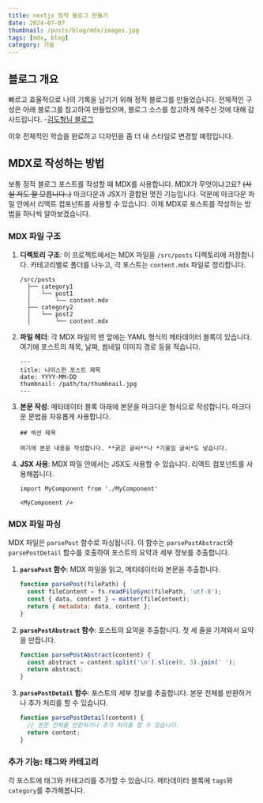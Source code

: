 ```yaml
---
title: nextjs 정적 블로그 만들기
date: 2024-07-07
thumbnail: /posts/blog/mdx/images.jpg
tags: [mdx, blog]
category: 기술
---
```


## 블로그 개요

빠르고 효율적으로 나의 기록을 남기기 위해 정적 블로그를 만들었습니다.
전체적인 구성은 아래 블로그를 참고하여 만들었으며, 
블로그 소스를 참고하게 해주신 것에 대해 감사드립니다.
-[김도형님 블로그](https://www.d5br5.dev/blog)

이후 전체적인 학습을 완료하고 디자인을 좀 더 내 스타일로 변경할 예정입니다.

## MDX로 작성하는 방법

보통 정적 블로그 포스트를 작성할 때 MDX를 사용합니다.
MDX가 무엇이냐고요? ~~(사실 저도 잘 모릅니다..)~~ 마크다운과 JSX가 결합된 멋진 기능입니다.
덕분에 마크다운 파일 안에서 리액트 컴포넌트를 사용할 수 있습니다. 이제 MDX로 포스트를 작성하는 방법을 하나씩 알아보겠습니다.

### MDX 파일 구조
1. **디렉토리 구조**: 이 프로젝트에서는 MDX 파일을 `/src/posts` 디렉토리에 저장합니다. 
카테고리별로 폴더를 나누고, 각 포스트는 `content.mdx` 파일로 정리합니다.
    ```
    /src/posts
      ├── category1
      │   └── post1
      │       └── content.mdx
      ├── category2
      │   └── post2
      │       └── content.mdx
    ```

2. **파일 헤더**: 각 MDX 파일의 맨 앞에는 YAML 형식의 메타데이터 블록이 있습니다. 여기에 포스트의 제목, 날짜, 썸네일 이미지 경로 등을 적습니다.
    ```mdx
    ---
    title: 나이스한 포스트 제목
    date: YYYY-MM-DD
    thumbnail: /path/to/thumbnail.jpg
    ---
    ```

3. **본문 작성**: 메타데이터 블록 아래에 본문을 마크다운 형식으로 작성합니다. 마크다운 문법을 자유롭게 사용합니다.
    ```mdx
    ## 섹션 제목

    여기에 본문 내용을 작성합니다. **굵은 글씨**나 *기울임 글씨*도 넣습니다.
    ```

4. **JSX 사용**: MDX 파일 안에서는 JSX도 사용할 수 있습니다. 리액트 컴포넌트를 사용해봅니다.
    ```mdx
    import MyComponent from './MyComponent'

    <MyComponent />
    ```

### MDX 파일 파싱

MDX 파일은 `parsePost` 함수로 파싱됩니다. 이 함수는 `parsePostAbstract`와 `parsePostDetail` 함수를 호출하여 포스트의 요약과 세부 정보를 추출합니다.

1. **`parsePost` 함수**: MDX 파일을 읽고, 메타데이터와 본문을 추출합니다.
    ```javascript
    function parsePost(filePath) {
      const fileContent = fs.readFileSync(filePath, 'utf-8');
      const { data, content } = matter(fileContent);
      return { metadata: data, content };
    }
    ```

2. **`parsePostAbstract` 함수**: 포스트의 요약을 추출합니다. 첫 세 줄을 가져와서 요약을 만듭니다.
    ```javascript
    function parsePostAbstract(content) {
      const abstract = content.split('\n').slice(0, 3).join(' ');
      return abstract;
    }
    ```

3. **`parsePostDetail` 함수**: 포스트의 세부 정보를 추출합니다. 본문 전체를 반환하거나 추가 처리를 할 수 있습니다.
    ```javascript
    function parsePostDetail(content) {
      // 본문 전체를 반환하거나 추가 처리를 할 수 있습니다.
      return content;
    }
    ```

### 추가 기능: 태그와 카테고리

각 포스트에 태그와 카테고리를 추가할 수 있습니다. 메타데이터 블록에 `tags`와 `category`를 추가해봅니다.
